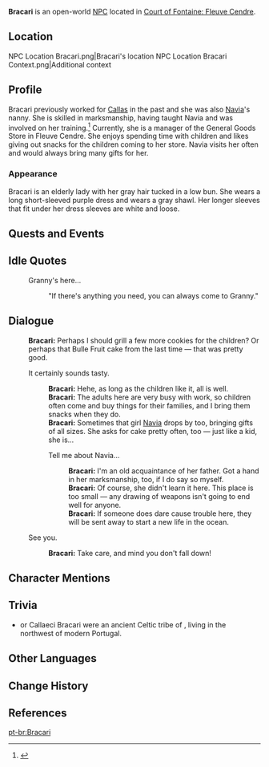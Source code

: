{{Character Infobox
|type             = Open-World NPC
|image            = NPC Bracari.png
|realname         = <!-- Optional, if different from in-game name -->
|deceased         = <!-- Past (for deceased prior to events of the game) or free response -->
|region           = Fontaine
|location         = Fontaine
|affiliation       = 
|title            = General Goods Store Manager

|ancestry         = <!-- Clan/family -->
|father           = 
|mother           = 
|spouse           = 
|sibling          = 
|child            = 
|relative         = 

|voiceEN          = 
|voiceCN          = 
|voiceJP          = [https://www.81produce.co.jp/dcms_plusdb/index.php/item?cell003=%E3%81%82%E8%A1%8C&label=1&page=3&cell004=&name=%E5%A4%A7%E6%A3%AE%E3%80%80%E3%81%93%E3%81%93%E3%82%8D&id=437 Oomori Kokoro ({{ja|大森こころ}})]<ref name="Oomori Kokoro">Twitter: [https://twitter.com/omori_cocoro/status/1691804271183057154 JP VA Self Announcement] ([https://web.archive.org/web/20230825084138/https://twitter.com/omori_cocoro/status/1691804271183057154 Archived])</ref>
|voiceKR          = 
|dialoguereward   = 
}}
'''Bracari''' is an open-world [[NPC]] located in [[Court of Fontaine: Fleuve Cendre]].

==Location==
<gallery>
NPC Location Bracari.png|Bracari's location
NPC Location Bracari Context.png|Additional context
</gallery>

==Profile==
Bracari previously worked for [[Callas]] in the past and she was also [[Navia]]'s nanny. She is skilled in marksmanship, having taught Navia and was involved on her training.<ref>{{Ref/VO|Navia|More about Navia: III}}</ref> Currently, she is a manager of the General Goods Store in Fleuve Cendre. She enjoys spending time with children and likes giving out snacks for the children coming to her store. Navia visits her often and would always bring many gifts for her.

===Appearance===
Bracari is an elderly lady with her gray hair tucked in a low bun. She wears a long short-sleeved purple dress and wears a gray shawl. Her longer sleeves that fit under her dress sleeves are white and loose.

==Quests and Events==
{{Quests and Events}}

==Idle Quotes==
{{Dialogue Start}}
: {{DIcon|Idle}} Granny's here...
:: {{A|VO Bracari 01.ogg}} "If there's anything you need, you can always come to Granny."
{{Dialogue End}}

==Dialogue==
{{Dialogue Start}}
:'''Bracari:''' Perhaps I should grill a few more cookies for the children? Or perhaps that Bulle Fruit cake from the last time &mdash; that was pretty good.
:{{DIcon}} It certainly sounds tasty.
::'''Bracari:''' Hehe, as long as the children like it, all is well.
::'''Bracari:''' The adults here are very busy with work, so children often come and buy things for their families, and I bring them snacks when they do.
::'''Bracari:''' Sometimes that girl [[Navia]] drops by too, bringing gifts of all sizes. She asks for cake pretty often, too &mdash; just like a kid, she is...
::{{DIcon}} Tell me about Navia...
:::'''Bracari:''' I'm an old acquaintance of her father. Got a hand in her marksmanship, too, if I do say so myself.
:::'''Bracari:''' Of course, she didn't learn it here. This place is too small &mdash; any drawing of weapons isn't going to end well for anyone.
:::'''Bracari:''' If someone does dare cause trouble here, they will be sent away to start a new life in the ocean.
:{{DIcon}} See you.
::'''Bracari:''' Take care, and mind you don't fall down!
{{Dialogue End}}
<!--
==Event Dialogue==
===Event Name===
{{Dialogue Start}}
:'''{{subst:PAGENAME}}:'''
{{Dialogue End}}
-->
==Character Mentions==
{{Character Mentions}}

==Trivia==

* {{W|Bracari}} or Callaeci Bracari were an ancient Celtic tribe of {{W|Gallaecia}}, living in the northwest of modern Portugal.

==Other Languages==
{{Other Languages|default_hidden=1
|en      = Bracari
|zhs     = 布莱卡利
|zhs_rm  = Bùláikǎlì
|zht     = 布萊卡利
|zht_rm  = Bùláikǎlì
|ja      = ブラッカリ
|ja_rm   = Burakkari
|ko      = 브라카리
|es      = Bracarie
|fr      = Bracari
|ru      = Бракари
|th      = Bracari
|vi      = Bracari
|de      = Bracari
|id      = Bracari
|pt      = Bracari
|tr      = Bracari
|it      = Bracari
}}

==Change History==
{{Change History|4.0}}

==References==
{{Reflist}}

[[pt-br:Bracari]]